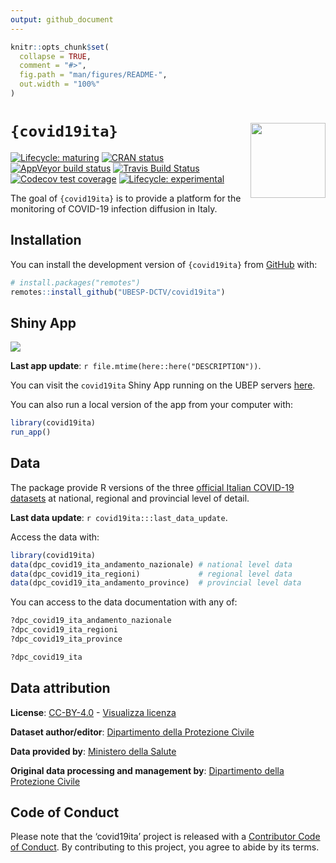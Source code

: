 ```yaml
---
output: github_document
---
```


<!-- README.md is generated from README.Rmd. Please edit that file -->

```r
knitr::opts_chunk$set(
  collapse = TRUE,
  comment = "#>",
  fig.path = "man/figures/README-",
  out.width = "100%"
)
```

# `{covid19ita}` <img src='man/figures/logo.png' align="right" height="120" />

<!-- badges: start -->
[![Lifecycle: maturing](https://img.shields.io/badge/lifecycle-maturing-blue.svg)](https://www.tidyverse.org/lifecycle/#maturing)
[![CRAN status](https://www.r-pkg.org/badges/version/covid19ita)](https://CRAN.R-project.org/package=covid19ita)
[![AppVeyor build status](https://ci.appveyor.com/api/projects/status/github/UBESP-DCTV/covid19ita?branch=master&svg=true)](https://ci.appveyor.com/project/CorradoLanera/covid19ita)
[![Travis Build Status](https://travis-ci.com/UBESP-DCTV/covid19ita.svg?branch=master)](https://travis-ci.com/UBESP-DCTV/covid19ita)
[![Codecov test coverage](https://codecov.io/gh/UBESP-DCTV/covid19ita/branch/master/graph/badge.svg)](https://codecov.io/gh/UBESP-DCTV/covid19ita?branch=master)
[![Lifecycle: experimental](https://img.shields.io/badge/lifecycle-experimental-orange.svg)](https://www.tidyverse.org/lifecycle/#experimental)
<!-- badges: end -->

The goal of `{covid19ita}` is to provide a platform for the monitoring
of COVID-19 infection diffusion in Italy.

## Installation

You can install the development version of `{covid19ita}` from
[GitHub](https://github.com/) with:

``` r
# install.packages("remotes")
remotes::install_github("UBESP-DCTV/covid19ita")
```

## Shiny App

<img src='inst/app/www/covid19ita_screen.png' align="center"/>

**Last app update**: `r file.mtime(here::here("DESCRIPTION"))`.

You can visit the `covid19ita` Shiny App running on the UBEP servers
[here](https://r-ubesp.dctv.unipd.it/shiny/covid19ita/).

You can also run a local version of the app from your computer with:

``` r
library(covid19ita)
run_app()
```

## Data

The package provide R versions of the three [official Italian COVID-19
datasets](https://github.com/pcm-dpc/COVID-19/) at national, regional
and provincial level of detail.

**Last data update**: `r covid19ita:::last_data_update`.


Access the data with:

``` r
library(covid19ita)
data(dpc_covid19_ita_andamento_nazionale) # national level data
data(dpc_covid19_ita_regioni)             # regional level data
data(dpc_covid19_ita_andamento_province)  # provincial level data
```

You can access to the data documentation with any of:

``` r
?dpc_covid19_ita_andamento_nazionale
?dpc_covid19_ita_regioni
?dpc_covid19_ita_province

?dpc_covid19_ita
```

## Data attribution

**License**:
[CC-BY-4.0](https://creativecommons.org/licenses/by/4.0/deed.en) -
[Visualizza
licenza](https://github.com/pcm-dpc/COVID-19/blob/master/LICENSE)

**Dataset author/editor**: [Dipartimento della Protezione Civile](http://www.protezionecivile.it/)

**Data provided by**: [Ministero della Salute](http://www.salute.gov.it/)

**Original data processing and management by**: [Dipartimento della
Protezione Civile](http://www.protezionecivile.it/)

## Code of Conduct
Please note that the 'covid19ita' project is released with a
[Contributor Code of Conduct](CODE_OF_CONDUCT.md).
By contributing to this project, you agree to abide by its terms.
